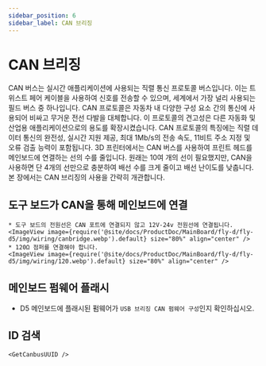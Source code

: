 ```yaml
---
sidebar_position: 6
sidebar_label: CAN 브리징
---
```






# CAN 브리징

CAN 버스는 실시간 애플리케이션에 사용되는 직렬 통신 프로토콜 버스입니다. 이는 트위스트 페어 케이블을 사용하여 신호를 전송할 수 있으며, 세계에서 가장 널리 사용되는 필드 버스 중 하나입니다. CAN 프로토콜은 자동차 내 다양한 구성 요소 간의 통신에 사용되어 비싸고 무거운 전선 다발을 대체합니다. 이 프로토콜의 견고성은 다른 자동화 및 산업용 애플리케이션으로의 용도를 확장시켰습니다. CAN 프로토콜의 특징에는 직렬 데이터 통신의 완전성, 실시간 지원 제공, 최대 1Mb/s의 전송 속도, 11비트 주소 지정 및 오류 검출 능력이 포함됩니다.
3D 프린터에서는 CAN 버스를 사용하여 프린트 헤드를 메인보드에 연결하는 선의 수를 줄입니다. 원래는 10여 개의 선이 필요했지만, CAN을 사용하면 단 4개의 선만으로 충분하여 배선 수를 크게 줄이고 배선 난이도를 낮춥니다.
본 장에서는 CAN 브리징의 사용을 간략히 개관합니다.

## 도구 보드가 CAN을 통해 메인보드에 연결

    * 도구 보드의 전원선은 CAN 포트에 연결되지 않고 12V-24v 전원선에 연결됩니다.
    <ImageView image={require('@site/docs/ProductDoc/MainBoard/fly-d/fly-d5/img/wiring/canbridge.webp').default} size="80%" align="center" />
    * 120Ω 점퍼를 연결해야 합니다.
    <ImageView image={require('@site/docs/ProductDoc/MainBoard/fly-d/fly-d5/img/wiring/120.webp').default} size="80%" align="center" />

## 메인보드 펌웨어 플래시

* D5 메인보드에 플래시된 펌웨어가 `USB 브리징 CAN 펌웨어 구성`인지 확인하십시오.


## ID 검색

    <GetCanbusUUID />
